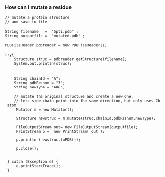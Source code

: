 === How can I mutate a residue ===

<java>
 // mutate a protein structure
 // and save to file
 
 String filename   =  "5pti.pdb" ;
 String outputfile =  "mutated.pdb" ;
 
 PDBFileReader pdbreader = new PDBFileReader();
 
 try{
     Structure struc = pdbreader.getStructure(filename);
     System.out.println(struc);
 
 
     String chainId = "A";
     String pdbResnum = "3";
     String newType = "ARG";
 
     // mutate the original structure and create a new one.
     // lets side chain point into the same direction, but only uses Cb atom
      Mutator m = new Mutator();

      Structure newstruc = m.mutate(struc,chainId,pdbResnum,newType);
  
      FileOutputStream out= new FileOutputStream(outputfile); 
      PrintStream p =  new PrintStream( out );
  
      p.println (newstruc.toPDB());
  
      p.close();
  
  
  } catch (Exception e) {
      e.printStackTrace();
  } 
</java>